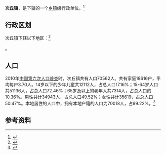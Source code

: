 {{中国乡级行政区|37/08/30/103/000}}

'''次丘镇'''，是{{PRC admin/fullname|37/08/30/103/000|3}}下辖的一个[[乡镇|乡镇]]级行政单位。<ref>{{PRC admin/ref sgc|{{PRC admin/parent|37/08/30/103/000}}}}</ref>

== 行政区划 ==

次丘镇下辖以下地区：<ref>{{PRC admin/ref sgc|37/08/30/103/000}}</ref>

{{PRC admin/children|37/08/30/103/000}}。
== 人口 ==

2010年[[中国第六次人口普查|中国第六次人口普查]]时，次丘镇共有人口70562人。共有家庭18616户，平均每户3.70人。14岁以下的少年儿童共12112人，占总人口17.16%；15-64岁人口共51136人，占总人口72.46%；65岁及以上的老年人共7314人，占总人口的10.36%。男性共计34943人，占总人口49.52%；女性共计35619，占总人口50.47%。本地居住的人口中，拥有本地户籍的人口为70018人，占99.22%。<ref name="人口普查2010">{{cite web| url =http://www.yearbookchina.com/navipage-n2013030152000017.html| title =《中国2010年人口普查分乡、镇、街道资料》| author =中国国务院人口普查办公室、中国国家统计局人口就业统计司等| year =2010| website =统计年鉴分享平台| page =表15 山东省乡、镇、街道人口| format =收费| access-date =2018-07-19| archive-url =https://web.archive.org/web/20180719084356/http://www.yearbookchina.com/navipage-n2013030152000017.html| archive-date =2018-07-19| dead-url =no}}</ref>

== 参考资料 ==

{{reflist}}

{{行政区划小作品}}
{{PRC admin/navcat|37/08/30/103/000}}